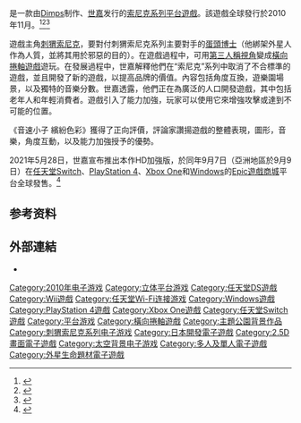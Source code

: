 {{refimprove|time=2016-12-13T11:30:08+00:00}}
{{NoteTA
| G1 = Games
| G2 = Sega
}}
{{Infobox video game
| title = 音速小子 繽紛色彩
| english = Sonic Colors
| english2 = Sonic Colours
| japanese = ソニックカラーズ
| image = Sonic Colors box artwork.png
| caption = 北美發行外觀
| developer = [[Sonic_Team|Sonic Team]] <br />[[Dimps|Dimps]] <small>（任天堂DS）</small><ref>{{cite web |url= http://blogs.sega.com/sonic/2010/05/27/sonic-colours-update-okay-aauk-who-is-doing-it/ |title= Sonic Colors Update – Okay AAUK, Who Is Doing It? |author= ArchangelUK |date= May 27, 2010 |work=  |publisher= Sonic City Blognik |accessdate= 2 January 2011 |deadurl= yes |archiveurl= https://web.archive.org/web/20110117002228/http://blogs.sega.com/sonic/2010/05/27/sonic-colours-update-okay-aauk-who-is-doing-it/ |archivedate= 2011年1月17日 }}</ref><br />Blind Squirrel Games <small>（究極版）</small>
| publisher = [[世嘉|世嘉]]
| producer = [[飯塚隆|飯塚隆]]
| director = 岸本守央 
| designer = 岸本守央 
| artist = 川村幸子
| composer = 床井健一<br>大谷智哉<br>熊谷文恵<br>南波真理子<br>幡谷尚史<br>小林秀聡
| writer = Ken Pontac<br>Warren Graff<br>大竹康師
| released = '''Wii、任天堂DS'''{{vgrelease|AUS|November 11, 2010<ref name="ReleaseDate1"/>}}{{vgrelease|EU|November 12, 2010<ref name="ReleaseDate1"/>}}{{vgrelease|NA|November 16, 2010<ref name="ReleaseDate2"/>}}{{vgrelease|JP|November 18, 2010<ref name="ReleaseDate3"/>|CN|May 17, 2013}}'''究極版'''{{vgrelease|WW|September 7, 2021|亞洲|September 9, 2021|CN|October 7, 2021}}
| genre = [[平台游戏|平台]]
| modes = [[单人电子游戏|单人]], [[多人电子游戏|多人]]
| series = [[刺猬索尼克系列|刺猬索尼克系列]]
| platforms = [[Wii|Wii]]<br/>[[任天堂DS|任天堂DS]]<br/>'''究極版'''<br/>[[Microsoft_Windows|Microsoft Windows]]<br>[[PlayStation_4|PlayStation 4]]<br/>[[Xbox_One|Xbox One]]<br/>[[任天堂Switch|任天堂Switch]]
}}

{{vgname|音速小子 繽紛色彩|ja=ソニックカラーズ|na=Sonic Colors|eu=Sonic Colours|cn=索尼克 缤纷色彩|tw=音速小子 繽紛色彩|hk=超音鼠 繽紛色彩}}是一款由[[Dimps|Dimps]]制作、[[世嘉|世嘉]]发行的[[索尼克系列游戏列表|索尼克系列]][[平台遊戲|平台遊戲]]。該遊戲全球發行於2010年11月。<ref name="ReleaseDate1">{{cite news |title= Australian Sonic Colours release date confirmed |author= Infernal Monkey |date= 9 August 2010 |url= http://www.aussie-nintendo.com/news/23223/ |accessdate= 2 January 2011 |deadurl= yes |archiveurl= https://web.archive.org/web/20131022192548/http://www.aussie-nintendo.com/news/23223/ |archivedate= 2013年10月22日 }}</ref><ref name="ReleaseDate2">{{cite web |url= http://kotaku.com/5606449/sonic-colors-gameplay-excites-but-that-theme-song-has-to-go |title= Sonic Colors Gameplay Excites, But That Theme Song Has To Go |author= Mike Fahey |date= August 6, 2010 |publisher= Kotaku |accessdate= 2 January 2011 |archive-date= 2018-01-25 |archive-url= https://web.archive.org/web/20180125173742/https://kotaku.com/5606449/sonic-colors-gameplay-excites-but-that-theme-song-has-to-go |dead-url= no }}</ref><ref name="ReleaseDate3">{{cite web |url= http://sonic.sega.jp/SonicChannel/index.html |title= 『ソニック カラーズ』発売日決定！ |date= December 2010 |publisher= Sega |accessdate= 2 January 2011 |archive-date= 2018-06-28 |archive-url= https://web.archive.org/web/20180628031045/http://sonic.sega.jp/SonicChannel/index.html |dead-url= no }}</ref>

遊戲主角[[刺猬索尼克|刺猬索尼克]]，要對付刺猬索尼克系列主要對手的[[艾格曼博士|蛋頭博士]]（他綁架外星人作為人質，並將其用於邪惡的目的）。在遊戲過程中，可用[[第三人称视角游戏|第三人稱視角]]變成[[橫向捲軸遊戲|橫向捲軸遊戲]]遊玩。在發展過程中，世嘉解釋他們在“索尼克”系列中取消了不合標準的遊戲，並且開發了新的遊戲，以提高品牌的價值。內容包括角度互換，遊樂園場景，以及獨特的音樂分數。世嘉透露，他們正在為廣泛的人口開發遊戲，其中包括老年人和年輕消費者。遊戲引入了能力加強，玩家可以使用它來增強攻擊或達到不可能的位置。

《音速小子 繽紛色彩》獲得了正向評價，評論家讚揚遊戲的整體表現，圖形，音樂，角度互動，以及能力加強授予的優勢。

2021年5月28日，世嘉宣布推出本作HD加強版{{vgname-nl|音速小子 繽紛色彩 究極版|ja=ソニックカラーズ アルティメット|na=Sonic Colors: Ultimate|eu=Sonic Colours: Ultimate}}，於同年9月7日（亞洲地區於9月9日）在[[任天堂Switch|任天堂Switch]]、[[PlayStation_4|PlayStation 4]]、[[Xbox_One|Xbox One]]和[[Microsoft_Windows|Windows]]的[[Epic遊戲商城|Epic遊戲商城]]平台全球發售。<ref>{{cite web |url= https://www.4gamer.net/games/572/G057267/20210526081/ |title= 「ソニックカラーズ アルティメット」が発表。国内発売は2021年9月9日の予定 |date= 2021-05-28 |publisher= 4Gamers | dead-url= no }}</ref>

==参考资料==
{{Reflist}}

==外部連結==
*{{official website|http://www.sega.com/games/sonic-colors}}

{{音速小子系列}}

{{Portal bar|电子游戏|世嘉}}

{{DEFAULTSORT:Sonic Colors}}
[[Category:2010年电子游戏|Category:2010年电子游戏]]
[[Category:立体平台游戏|Category:立体平台游戏]]
[[Category:任天堂DS遊戲|Category:任天堂DS遊戲]]
[[Category:Wii遊戲|Category:Wii遊戲]]
[[Category:任天堂Wi-Fi连接游戏|Category:任天堂Wi-Fi连接游戏]]
[[Category:Windows遊戲|Category:Windows遊戲]]
[[Category:PlayStation_4遊戲|Category:PlayStation 4遊戲]]
[[Category:Xbox_One遊戲|Category:Xbox One遊戲]]
[[Category:任天堂Switch遊戲|Category:任天堂Switch遊戲]]
[[Category:平台游戏|Category:平台游戏]]
[[Category:橫向捲軸遊戲|Category:橫向捲軸遊戲]]
[[Category:主題公園背景作品|Category:主題公園背景作品]]
[[Category:刺猬索尼克系列电子游戏|Category:刺猬索尼克系列电子游戏]]
[[Category:日本開發電子遊戲|Category:日本開發電子遊戲]]
[[Category:2.5D畫面電子遊戲|Category:2.5D畫面電子遊戲]]
[[Category:太空背景电子游戏|Category:太空背景电子游戏]]
[[Category:多人及單人電子遊戲|Category:多人及單人電子遊戲]]
[[Category:外星生命題材電子遊戲|Category:外星生命題材電子遊戲]]